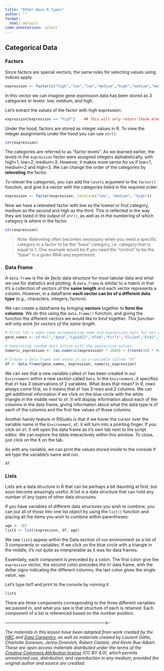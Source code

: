 ```yaml
---
title: "Other Base R Types"
author: ""
format: 
  html: default
code-annotations: select
---
```


## Categorical Data

### Factors

Since factors are special vectors, the same rules for selecting values using indices apply.

```r
expression <- factor(c("high","low","low","medium","high","medium","medium","low","low","low"))
```

In this vector we can imagine gene expression data has been stored as 3 categories or levels: low, medium, and high.

Let's extract the values of the factor with high expression:

```r
expression[expression == "high"]    ## This will only return those elements in the factor equal to "high"
```

Under the hood, factors are stored as integer values in R.
To view the integer assignments under the hood you can use `str()`:

```r
str(expression)
```

The categories are referred to as "factor levels". As we learned earlier, the levels in the `expression` factor were assigned integers alphabetically, with high=1, low=2, medium=3. However, it makes more sense for us if low=1, medium=2 and high=3.
We can change the order of the categories by **releveling** the factor.

To relevel the categories, you can add the `levels` argument to the `factor()` function, and give it a vector with the categories listed in the required order:

```r
expression <- factor(expression, levels=c("low", "medium", "high"))     # you can re-factor a factor 
```

Now we have a releveled factor with low as the lowest or first category, medium as the second and high as the third. This is reflected in the way they are listed in the output of `str()`, as well as in the numbering of which category is where in the factor.

```r
str(expression)
```

> Note: Releveling often becomes necessary when you need a specific category in a factor to be the "base" category, i.e. category that is equal to 1. One example would be if you need the "control" to be the "base" in a given RNA-seq experiment.

### Data Frame

A `data.frame` is the *de facto* data structure for most tabular data and what we use for statistics and plotting. A `data.frame` is similar to a matrix in that it's a collection of vectors of the **same length** and each vector represents a column. However, in a dataframe **each vector can be of a different data type** (e.g., characters, integers, factors). 

We can create a dataframe by bringing **vectors** together to **form the columns**. We do this using the `data.frame()` function, and giving the function the different vectors we would like to bind together. *This function will only work for vectors of the same length.*

```r
# First let's make some accompanying name and expression data for our expression levels
gene_names <- c("Asl","Apod","Cyp2d22","Klk6","Fcrls","Slc2a4","Exd2","Gjc2","Plp1","Gnb4")

# Generating random data inline with the expression values
numeric_expression <- (as.numeric(expression) * 1000) + (rnorm(10) * 900)

# Create a data frame and store it as a variable called 'df'
df <- data.frame(gene_names, expression, numeric_expression)
```

We can see that a new variable called `df` has been created in our `Environment` within a new section called `Data`. In the `Environment`, it specifies that `df` has 3 observations of 2 variables. What does that mean? In R, rows always come first, so it means that `df` has 3 rows and 2 columns. We can get additional information if we click on the blue circle with the white triangle in the middle next to `df`. It will display information about each of the columns in the data frame, giving information about what the data type is of each of the columns and the first few values of those columns.

Another handy feature in RStudio is that if we hover the cursor over the variable name in the `Environment`, `df`, it will turn into a pointing finger. If you click on `df`, it will open the data frame as it's own tab next to the script editor. We can explore the table interactively within this window. To close, just click on the X on the tab.

As with any variable, we can print the values stored inside to the console if we type the variable's name and run.

```r
df
```

### Lists

Lists are a data structure in R that can be perhaps a bit daunting at first, but soon become amazingly useful. A list is a data structure that can hold any number of any types of other data structures.

If you have variables of different data structures you wish to combine, you can put all of those into one list object by using the `list()` function and placing all the items you wish to combine within parentheses:

```r
age <- 102
list1 <- list(expression, df, age)
```

We see `list1` appear within the Data section of our environment as a list of 3 components or variables. If we click on the blue circle with a triangle in the middle, it's not quite as interpretable as it was for data frames.

Essentially, each component is preceded by a colon. The first colon give the `expression` vector, the second colon precedes the `df` data frame, with the dollar signs indicating the different columns, the last colon gives the single value, `age`.

Let's type list1 and print to the console by running it.

```r
list1
```

There are three components corresponding to the three different variables we passed in, and what you see is that structure of each is retained. Each component of a list is referenced based on the number position.

----------------------------------------------------------------------s--

*The materials in this lesson have been adapted from work created by the [HBC](http://bioinformatics.sph.harvard.edu/) and [Data Carpentry](http://datacarpentry.org/), as well as materials created by Laurent Gatto, Charlotte Soneson, Jenny Drnevich, Robert Castelo, and Kevin Rue-Albert. These are open access materials distributed under the terms of the [Creative Commons Attribution license](https://creativecommons.org/licenses/by/4.0/) (CC BY 4.0), which permits unrestricted use, distribution, and reproduction in any medium, provided the original author and source are credited.*
